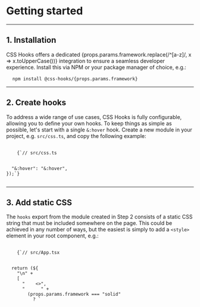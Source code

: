 
# Getting started

---

## 1. Installation

CSS Hooks offers a dedicated {props.params.framework.replace(/^[a-z]/, x =>
x.toUpperCase())} integration to ensure a seamless developer experience. Install
this via NPM or your package manager of choice, e.g.:

<Pre>
  <Code>npm install @css-hooks/{props.params.framework}</Code>
</Pre>

---

## 2. Create hooks

To address a wide range of use cases, CSS Hooks is fully configurable, allowing
you to define your own hooks. To keep things as simple as possible, let's start
with a single `&:hover` hook. Create a new module in your project, e.g.
`src/css.ts`, and copy the following example:

<Pre>
  <Code className="language-typescript">
    {`// src/css.ts

    
  "&:hover": "&:hover",
});`}
  </Code>
</Pre>

---

## 3. Add static CSS

The `hooks` export from the module created in Step 2 consists of a static CSS
string that must be included somewhere on the page. This could be achieved in
any number of ways, but the easiest is simply to add a `<style>` element in your
root component, e.g.:

<Pre>
  <Code className="language-tsx">
    {`// src/App.tsx


  return (${
    "\n" +
    [
      "    <>",
      "      " +
        (props.params.framework === "solid"
          ? `<style innerHTML={hooks} />`
          : `<style dangerouslySetInnerHTML={{ __html: hooks }} />`),
      "      <h1>Hello world</h1>",
      "    </>",
      "  );",
      "}",
    ]
      .map(x => x + "\n")
      .join("")
  }`}
  </Code>
</Pre>

---

## 4. Use hooks

Now you're ready to use your configured hooks. Simply import the `css` function
and apply it to your style object. The style object continues to work exactly
the same as in {props.params.framework.replace(/^[a-z]/, x =>
x.toUpperCase())}'s `style` prop API, except that it allows you to leverage your
hooks by nesting additional style objects.

```tsx
// src/Button.tsx

import { css } from "./css";

export default function Button(props: ButtonProps) {
  return (
    <button
      {...props}
      style={css({
        color: "black",
        "&:hover": { color: "blue" },
      })}
    />
  );
}
```

---

## 5. Next steps

Proceed to the [Configuration](./configuration) guide to learn how to configure
additional hooks.
